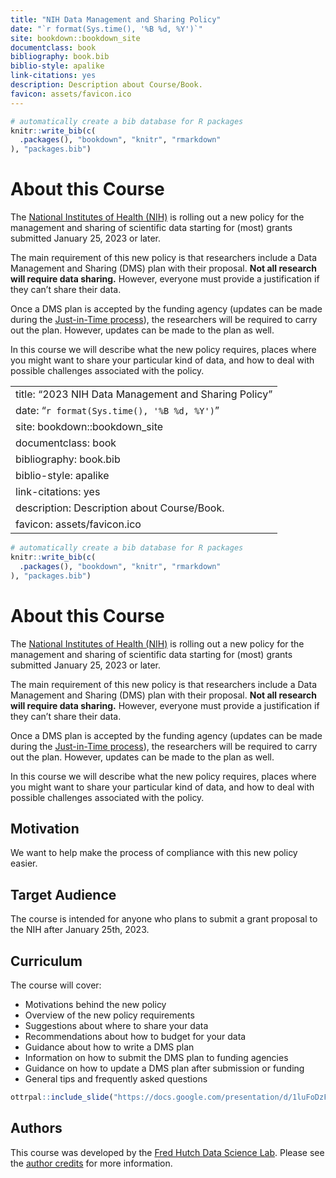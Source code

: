 ```yaml
---
title: "NIH Data Management and Sharing Policy"
date: "`r format(Sys.time(), '%B %d, %Y')`"
site: bookdown::bookdown_site
documentclass: book
bibliography: book.bib
biblio-style: apalike
link-citations: yes
description: Description about Course/Book.
favicon: assets/favicon.ico
---
```


```r
# automatically create a bib database for R packages
knitr::write_bib(c(
  .packages(), "bookdown", "knitr", "rmarkdown"
), "packages.bib")
```

# About this Course {-}

The [National Institutes of Health (NIH)](https://www.nih.gov/) is rolling out a new policy for the management and sharing of scientific data starting for (most) grants submitted January 25, 2023 or later.

The main requirement of this new policy is that researchers include a Data Management and Sharing (DMS) plan with their proposal. **Not all research will require data sharing.** However, everyone must provide a justification if they can't share their data.

Once a DMS plan is accepted by the funding agency (updates can be made during the [Just-in-Time process](https://grants.nih.gov/grants/policy/nihgps/html5/section_2/2.5.1_just-in-time_procedures.htm)), the researchers will be required to carry out the plan. However, updates can be made to the plan as well. 

In this course we will describe what the new policy requires, places where you might want to share your particular kind of data, and how to deal with possible challenges associated with the policy.


---
title: "2023 NIH Data Management and Sharing Policy"
date: "`r format(Sys.time(), '%B %d, %Y')`"
site: bookdown::bookdown_site
documentclass: book
bibliography: book.bib
biblio-style: apalike
link-citations: yes
description: Description about Course/Book.
favicon: assets/favicon.ico
---

```r
# automatically create a bib database for R packages
knitr::write_bib(c(
  .packages(), "bookdown", "knitr", "rmarkdown"
), "packages.bib")
```

# About this Course {-}

The [National Institutes of Health (NIH)](https://www.nih.gov/) is rolling out a new policy for the management and sharing of scientific data starting for (most) grants submitted January 25, 2023 or later.

The main requirement of this new policy is that researchers include a Data Management and Sharing (DMS) plan with their proposal. **Not all research will require data sharing.** However, everyone must provide a justification if they can't share their data.

Once a DMS plan is accepted by the funding agency (updates can be made during the [Just-in-Time process](https://grants.nih.gov/grants/policy/nihgps/html5/section_2/2.5.1_just-in-time_procedures.htm)), the researchers will be required to carry out the plan. However, updates can be made to the plan as well. 

In this course we will describe what the new policy requires, places where you might want to share your particular kind of data, and how to deal with possible challenges associated with the policy.


## Motivation

We want to help make the process of compliance with this new policy easier.


## Target Audience  

The course is intended for anyone who plans to submit a grant proposal to the NIH after January 25th, 2023.

## Curriculum  

The course will cover:

- Motivations behind the new policy
- Overview of the new policy requirements
- Suggestions about where to share your data
- Recommendations about how to budget for your data
- Guidance about how to write a DMS plan
- Information on how to submit the DMS plan to funding agencies
- Guidance on how to update a DMS plan after submission or funding
- General tips and frequently asked questions

```r
ottrpal::include_slide("https://docs.google.com/presentation/d/1luFoDzF6aDJEebbL6iWoJ_s8s9nQnaWLL5jghbmWdak/edit#slide=id.g16b04bd80e5_1_65")
```

## Authors

This course was developed by the [Fred Hutch Data Science Lab](https://hutchdatascience.org/). Please see the [author credits](#about-the-authors) for more information.




